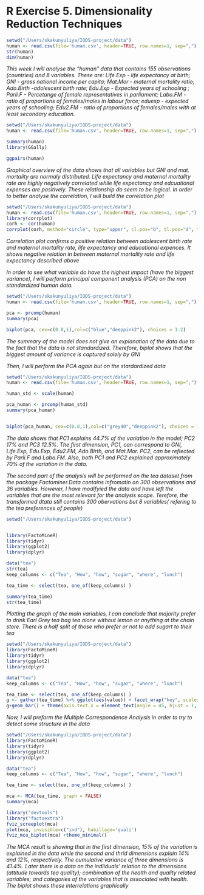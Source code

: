 
# R Exercise 5. Dimensionality Reduction Techniques

``` r

setwd("/Users/skakunyuliya/IODS-project/data")
human <- read.csv(file='human.csv', header=TRUE, row.names=1, sep=",")
str(human)
dim(human)
```


*This week I will analyse the "human" data that contains 155 observations (countries) and 8 variables. These are: Life.Exp - life expectancy at birth; GNI - gross national income per capita; Mat.Mor -  maternal mortality ratio; Ado.Birth -adolescent birth rate; Edu.Exp - Expected years of schooling  ; Parli.F - Percetange of female representatives in parliament; Labo.FM - ratio of proportions of females/males in labour force; eduexp - expected years of schooling; Edu2.FM - ratio of proportions of females/males with at least secondary education.*



``` r
setwd("/Users/skakunyuliya/IODS-project/data")
human <- read.csv(file='human.csv', header=TRUE, row.names=1, sep=",")

summary(human)
library(GGally)

ggpairs(human)
```


*Graphical overview of the data shows that all variables but GNI and mat. mortality are normaly distributed. Life expectancy and maternal mortality rate are highly negatively correlated while life expectancy and edcuational expenses are positively. These relationship do seem to be logical. In order to better analyse the correlation, I will build the correlation plot*



``` r

setwd("/Users/skakunyuliya/IODS-project/data")
human <- read.csv(file='human.csv', header=TRUE, row.names=1, sep=",")
library(corrplot)
corh <- cor(human) 
corrplot(corh, method="circle", type="upper", cl.pos="b", tl.pos="d", tl.cex=0.6)
```



*Correlation plot confirms a positive relation between adolescent birth rate and maternal mortality rate, life expectancy and educational expences. It shows negative relation in between maternal mortality rate and life expectancy described above*



*In order to see what variable do have the highest impact (have the biggest variance), I will perform principal component analysis (PCA) on the non standardized human data.*



``` r

setwd("/Users/skakunyuliya/IODS-project/data")
human <- read.csv(file='human.csv', header=TRUE, row.names=1, sep=",")

pca <- prcomp(human)
summary(pca)

biplot(pca, cex=c(0.8,1),col=c("blue","deeppink2"), choices = 1:2)
```



*The summary of the model does not give an explanation of the data due to the fact that the data is not standardized. Therefore, biplot shows that the biggest amount of variance is captured solely by GNI*



*Then, I will perform the PCA again but on the stardardized data* 



``` r

setwd("/Users/skakunyuliya/IODS-project/data")
human <- read.csv(file='human.csv', header=TRUE, row.names=1, sep=",")

human_std <- scale(human)

pca_human <- prcomp(human_std)
summary(pca_human)


biplot(pca_human, cex=c(0.8,1),col=c("grey40","deeppink2"), choices = 1:2)
```

*The data shows that PC1 explains 44.7% of the variation in the model; PC2 17% and PC3 12.5%. The first dimension, PC1, can correspond to GNI, Life.Exp, Edu.Exp, Edu2.FM, Ado.Birth, and Mat.Mor. PC2, can be reflected by Parli.F and Labo.FM. Also, both PC1 and PC2 explained approximately 70% of the variation in the data.*




*The second part of the analysis will be performed on the tea dataset from the package Factominer.Data contains infromatin on 300 observations and 36 variables. However, I have modifyied the data and have left the variables that are the most relevant for the analysis scope. Terefore, the transformed dtata still contains 300 obervations but 8 variables( refering to the tea preferences of people)*



``` r

setwd("/Users/skakunyuliya/IODS-project/data")


library(FactoMineR)
library(tidyr)
library(ggplot2)
library(dplyr)

data("tea")
str(tea)
keep_columns <- c("Tea", "How", "how", "sugar", "where", "lunch")

tea_time <- select(tea, one_of(keep_columns) )

summary(tea_time)
str(tea_time)
```



*Plotting the graph of the main variables, I can conclude that majority prefer to drink Earl Grey tea bag tea alone without lemon or anything at the chain store. There is a half split of those who prefer or not to add sugart to their tea*




``` r

setwd("/Users/skakunyuliya/IODS-project/data")
library(FactoMineR)
library(tidyr)
library(ggplot2)
library(dplyr)

data("tea")
keep_columns <- c("Tea", "How", "how", "sugar", "where", "lunch")

tea_time <- select(tea, one_of(keep_columns) )
g <- gather(tea_time) %>% ggplot(aes(value)) + facet_wrap("key", scales = "free") 
g+geom_bar() + theme(axis.text.x = element_text(angle = 45, hjust = 1, size = 8))
```



*Now, I will preform the Multiple Correspondence Analysis in order to try to detect some structure in the data* 


``` r

setwd("/Users/skakunyuliya/IODS-project/data")
library(FactoMineR)
library(tidyr)
library(ggplot2)
library(dplyr)

data("tea")
keep_columns <- c("Tea", "How", "how", "sugar", "where", "lunch")

tea_time <- select(tea, one_of(keep_columns) )

mca <- MCA(tea_time, graph = FALSE)
summary(mca)

library("devtools")
library("factoextra")
fviz_screeplot(mca)
plot(mca, invisible=c("ind"), habillage='quali')
fviz_mca_biplot(mca) +theme_minimal()

```



*The MCA result is showing that in the first dimension, 15% of the variation is explained in the data while the second and thrid dimensions explain 14% and 12%, respectively. The cumulative variance of three dimensions is 41.4%. Later there is a data on the indiiduals' relation to the dimensions (attitude towards tea quality); combination of the health and quality related variables; and categories of the variables that is associated with health. The biplot shows these interrelations graphically*
